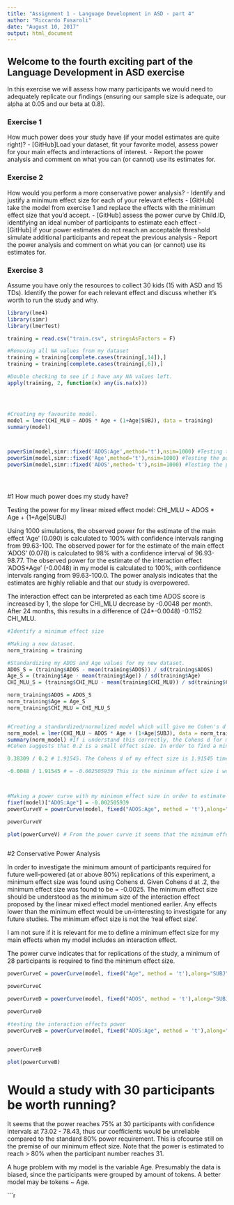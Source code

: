 ```yaml
---
title: "Assignment 1 - Language Development in ASD - part 4"
author: "Riccardo Fusaroli"
date: "August 10, 2017"
output: html_document
---
```



## Welcome to the fourth exciting part of the Language Development in ASD exercise

In this exercise we will assess how many participants we would need to adequately replicate our findings (ensuring our sample size is adequate, our alpha at 0.05 and our beta at 0.8).

### Exercise 1

How much power does your study have (if your model estimates are quite right)?
- [GitHub]Load your dataset, fit your favorite model, assess power for your main effects and interactions of interest.
- Report the power analysis and comment on what you can (or cannot) use its estimates for.

### Exercise 2

How would you perform a more conservative power analysis?
- Identify and justify a minimum effect size for each of your relevant effects
- [GitHub] take the model from exercise 1 and replace the effects with the minimum effect size that you'd accept.
- [GitHub] assess the power curve by Child.ID, identifying an ideal number of participants to estimate each effect
- [GitHub] if your power estimates do not reach an acceptable threshold simulate additional participants and repeat the previous analysis
- Report the power analysis and comment on what you can (or cannot) use its estimates for.


### Exercise 3

Assume you have only the resources to collect 30 kids (15 with ASD and 15 TDs). Identify the power for each relevant effect and discuss whether it's worth to run the study and why.
```r
library(lme4)
library(simr)
library(lmerTest)

training = read.csv("train.csv", stringsAsFactors = F)

#Removing all NA values from my dataset 
training = training[complete.cases(training[,14]),]
training = training[complete.cases(training[,6]),]

#Double checking to see if i have any NA values left. 
apply(training, 2, function(x) any(is.na(x)))





```

```r

#Creating my favourite model.
model = lmer(CHI_MLU ~ ADOS * Age + (1+Age|SUBJ), data = training)
summary(model)



powerSim(model,simr::fixed('ADOS:Age',method='t'),nsim=1000) #Testing the power for interaction effect
powerSim(model,simr::fixed('Age',method='t'),nsim=1000) #Testing the power for one of my main effects
powerSim(model,simr::fixed('ADOS',method='t'),nsim=1000) #Testing the power for my other main effect.





```
#1 How much power does my study have?

Testing the power for my linear mixed effect model: CHI_MLU ~ ADOS * Age + (1+Age|SUBJ)

Using 1000 simulations, the observed power for the estimate of the main effect 'Age' (0.090) is calculated to 100% with confidence intervals ranging from 99.63-100.
The observed power for for the estimate of the main effect 'ADOS'  (0.078) is calculated to 98% with a confidence interval of 96.93-98.77. 
The observed power for the estimate of the interaction effect 'ADOS*Age' (-0.0048) in my model is calculated to 100%, with confidence intervals ranging from 99.63-100.0. The power analysis indicates that the estimates are highly reliable and that our study is overpowered. 

The interaction effect can be interpreted as each time ADOS score is increased by 1, the slope for CHI_MLU decrease by -0.0048 per month. After 24 months, this results in a difference of (24*-0.0048) -0.1152 CHI_MLU. 
```r
#Identify a minimum effect size

#Making a new dataset.
norm_training = training

#Standardizing my ADOS and Age values for my new dataset.
ADOS_S = (training$ADOS - mean(training$ADOS)) / sd(training$ADOS)
Age_S = (training$Age - mean(training$Age)) / sd(training$Age)
CHI_MLU_S = (training$CHI_MLU - mean(training$CHI_MLU)) / sd(training$CHI_MLU)

norm_training$ADOS = ADOS_S
norm_training$Age = Age_S
norm_training$CHI_MLU = CHI_MLU_S


#Creating a standardized/normalized model which will give me Cohen's d for my effect size. Has to be done like this because my variables ADOS is 'continuous'.
norm_model = lmer(CHI_MLU ~ ADOS * Age + (1+Age|SUBJ), data = norm_training)
summary(norm_model) #If i understand this correctly, the Cohens d for my effect size is the coefficient for my interaction effect in the standardized model (0.38309). 
#Cohen suggests that 0.2 is a small effect size. In order to find a minimum effect size for my actual model i can look a the relation between the Cohens d for my effect size and a Cohens d of 0.2. 

0.38309 / 0.2 # 1.91545. The Cohens d of my effect size is 1.91545 times larger than the minimum Cohens d for a > small effect.

-0.0048 / 1.91545 # = -0.002505939 This is the minimum effect size i would consider for my model.



#Making a power curve with my minimum effect size in order to estimate minimum required participants for replication of minimum effect.
fixef(model)["ADOS:Age"] = -0.002505939
powerCurveV = powerCurve(model, fixed("ADOS:Age", method = 't'),along="SUBJ", nsim=200)

powerCurveV

plot(powerCurveV) # From the power curve it seems that the minimum effect needs an estimated ~28 particpants before reaching 80% power. 



```
#2 Conservative Power Analysis

In order to investigate the minimum amount of participants required for future well-powered (at or above 80%) replications of this experiment, a minimum effect size was found using Cohens d. Given Cohens d at .2, the minimum effect size was found to be = -0.0025. The minimum effect size should be understood as the minimum size of the interaction effect proposed by the linear mixed effect model mentioned earlier.  Any effects lower than the minimum effect would be un-interesting to investigate for any future studies. The minimum effect size is not the 'real effect size'.

I am not sure if it is relevant for me to define a minimum effect size for my main effects when my model includes an interaction effect.

The power curve indicates that for replications of the study, a minimum of 28 participants is required to find the minimum effect size.  

```r

powerCurveC = powerCurve(model, fixed("Age", method = 't'),along="SUBJ", breaks= c(15:30))

powerCurveC

powerCurveD = powerCurve(model, fixed("ADOS", method = 't'),along="SUBJ", breaks= c(15:30))

powerCurveD

#testing the interaction effects power
powerCurveB = powerCurve(model, fixed("ADOS:Age", method = 't'),along="SUBJ", breaks= c(15:30))


powerCurveB

plot(powerCurveB)

```

# Would a study with 30 participants be worth running?

It seems that the power reaches 75% at 30 participants with confidence intervals at 73.02 - 78.43, thus our coefficients would be unreliable compared to the standard 80% power requirement. This is ofcourse still on the premise of our minimum effect size. Note that the power is estimated to reach > 80% when the participant number reaches 31.

A huge problem with my model is the variable Age. Presumably the data is biased, since the participants were grouped by amount of tokens. A better model may be tokens ~ Age. 




```r


